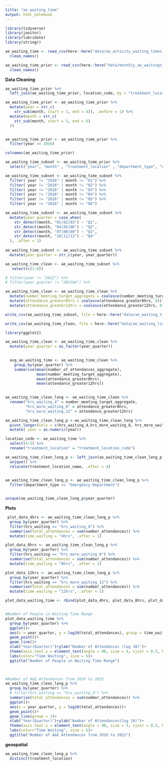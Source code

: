 ```yaml
---
title: "ae_waiting_time"
output: html_notebook
---
```


```r

library(tidyverse)
library(janitor)
library(lubridate)
library(stringr)

```

```r

ae_waiting_time <- read_csv(here::here("data/ae_activity_waiting_times_apr2022-data.csv")) %>% 
  clean_names()

ae_waiting_time_prior <- read_csv(here::here("data/monthly_ae_waitingtimes_A&E attendances and performance data_202201.csv")) %>% 
  clean_names()

```

__Data Cleaning__

```r

ae_waiting_time_prior %>% 
  left_join(ae_waiting_time_prior, location_code, by = "treatment_location", all.x = TRUE)

ae_waiting_time_prior <- ae_waiting_time_prior %>% 
  mutate(year = str_c(
    str_sub(month, start = 1, end = 4)), .before = 1) %>% 
  mutate(month = str_c(
    str_sub(month, start = 5, end = 6)
  ))


ae_waiting_time_prior <- ae_waiting_time_prior %>% 
  filter(year >= 2016)

colnames(ae_waiting_time_prior)

ae_waiting_time_subset <- ae_waiting_time_prior %>% 
  select("year", "month" , "treatment_location" , "department_type", "number_of_attendances_aggregate",  "number_meeting_target_aggregate","attendance_greater8hrs", "attendance_greater12hrs", "discharge_destination_admission_to_same" , "discharge_destination_other_specialty" ,"discharge_destination_residence", "discharge_destination_transfer" ,"discharge_destination_unknown")

ae_waiting_time_subset <- ae_waiting_time_subset %>% 
  filter( year != "2016" | month != "01") %>%
  filter( year != "2016" | month != "02") %>%
  filter( year != "2016" | month != "03") %>%
  filter( year != "2016" | month != "04") %>%
  filter( year != "2016" | month != "05") %>%
  filter( year != "2016" | month != "06")

ae_waiting_time_subset <- ae_waiting_time_subset %>% 
  mutate(year_quarter = case_when(
    str_detect(month, "01|02|03") ~ "Q1",
    str_detect(month, "04|05|06") ~ "Q2",
    str_detect(month, "07|08|09") ~ "Q3",
    str_detect(month, "10|11|12") ~ "Q4"
  ), .after = 1)
           
ae_waiting_time_subset <- ae_waiting_time_subset %>% 
  mutate(year_quarter = str_c(year, year_quarter))

ae_waiting_time_clean <- ae_waiting_time_subset %>%   
   select(c(1:9))                                     

# filter(year != "2022") %>% 
# filter(year_quarter != "2021Q4") %>% 

ae_waiting_time_clean <- ae_waiting_time_clean %>% 
  mutate(number_meeting_target_aggregate = coalesce(number_meeting_target_aggregate, 0)) %>% 
  mutate(attendance_greater8hrs = coalesce(attendance_greater8hrs, 0)) %>% 
  mutate(attendance_greater12hrs = coalesce(attendance_greater12hrs, 0))

write_csv(ae_waiting_time_subset, file = here::here("data/ae_waiting_time_subset.csv"))

write_csv(ae_waiting_time_clean, file = here::here("data/ae_waiting_time_clean.csv"))

```

```r
library(ggplot2)
```


```r

ae_waiting_time_clean <- ae_waiting_time_clean %>% 
  mutate(year_quarter = as_factor(year_quarter)) 

  
  avg_ae_waiting_time <- ae_waiting_time_clean %>% 
    group_by(year_quarter) %>% 
    summarise(mean(number_of_attendances_aggregate),
              mean(number_meeting_target_aggregate),
              mean(attendance_greater8hrs),
              mean(attendance_greater12hrs))
    

```


```r

ae_waiting_time_clean_long <- ae_waiting_time_clean %>% 
  rename("hrs_waiting_4" = number_meeting_target_aggregate,
         "hrs_more_waiting_8" = attendance_greater8hrs,
         "hrs_more_waiting_12" = attendance_greater12hrs) 

ae_waiting_time_clean_long_p <-ae_waiting_time_clean_long %>%
  pivot_longer(cols = c(hrs_waiting_4,hrs_more_waiting_8, hrs_more_waiting_12), names_to =  "hrs_waiting", values_to = "number_attendances") %>%
  mutate( year = as.numeric(year))

```


```r
location_code <- ae_waiting_time %>% 
  select(4:5) %>% 
  rename("treatment_location" = "treatment_location_code")
```

```r

ae_waiting_time_clean_long_p <- left_join(ae_waiting_time_clean_long_p, location_code, by = "treatment_location") %>% 
  unique() %>% 
  relocate(treatment_location_name, .after = 4) 
  

ae_waiting_time_clean_long_p <- ae_waiting_time_clean_long_p %>% 
  filter(department_type == "Emergency Department")



```

```r

unique(ae_waiting_time_clean_long_p$year_quarter)

```

__Plots__

```r

 plot_data_4hrs <- ae_waiting_time_clean_long_p %>% 
  group_by(year_quarter) %>% 
  filter(hrs_waiting == "hrs_waiting_4") %>% 
  summarise(total_attendances = sum(number_attendances)) %>% 
  mutate(time_waiting = "4hrs", .after = 1)

plot_data_8hrs <- ae_waiting_time_clean_long_p %>% 
  group_by(year_quarter) %>% 
  filter(hrs_waiting == "hrs_more_waiting_8") %>% 
  summarise(total_attendances = sum(number_attendances)) %>% 
  mutate(time_waiting = "8hrs", .after = 1)

plot_data_12hrs <- ae_waiting_time_clean_long_p %>% 
  group_by(year_quarter) %>% 
  filter(hrs_waiting == "hrs_more_waiting_12") %>% 
  summarise(total_attendances = sum(number_attendances)) %>% 
  mutate(time_waiting = "12hrs", .after = 1)

plot_data_waiting_time <- rbind(plot_data_4hrs, plot_data_8hrs, plot_data_12hrs)


#Number of People in Waiting Time Range
plot_data_waiting_time %>% 
  group_by(year_quarter) %>% 
  ggplot()+
  aes(x = year_quarter, y = log10(total_attendances), group = time_waiting, colour = time_waiting)+
  geom_point()+
  geom_line()+
  xlab("Year(Quarter)")+ylab("Number of Attendances (log 10)")+
  theme(axis.text.x = element_text(angle = 90, size = 5, vjust = 0.5, hjust=1))+
  labs(color="Time Waiting", size = 5)+
  ggtitle("Number of People in Waiting Time Range")

  
```



```r

#Number of A&E Attendances from 2016 to 2022
ae_waiting_time_clean_long_p %>% 
  group_by(year_quarter) %>% 
  # filter(hrs_waiting == "hrs_waiting_4") %>% 
  summarise(total_attendances = sum(number_attendances)) %>% 
  ggplot()+
  aes(x = year_quarter, y = log10(total_attendances))+
  geom_point()+
  geom_line(group = 1)+
  xlab("Year(Quarter)")+ylab("Number of Attendances(log 10)")+
  theme(axis.text.x = element_text(angle = 90, size = 5, vjust = 0.5, hjust=1))+
  labs(color="Time Waiting", size = 5)+
  ggtitle("Number of A&E Attendances from 2016 to 2022")


```


__geospatial__

```r

ae_waiting_time_clean_long_p %>% 
  distinct(treatment_location)

```











